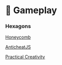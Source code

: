 
# 🏃 Gameplay

### Hexagons

[Honeycomb](https://github.com/flauwekeul/honeycomb)

<Todo>

[AnticheatJS](https://github.com/hrt/AnticheatJS)

[Practical Creativity](https://www.youtube.com/watch?v=zyVTxGpEO30)

</Todo>
